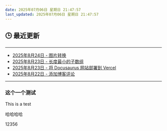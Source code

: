 ```yaml
---
date: 2025年07月06日 星期日 21:47:57
last_updated: 2025年07月06日 星期日 21:47:57
---
```


## 🕒 最近更新

---
- [2025年8月24日 - 图片转换](/blog/AboutPic)
- [2025年8月23日 - 长度最小的子数组](/blog/LeetCode209)
- [2025年8月23日 - 将 Docusaurus 网站部署到 Vercel](/blog/VercelBlog)
- [2025年8月22日 - 添加博客评论](/blog/AddBlogReview)
---

<!-- 其他内容 -->


### 这个一个测试
This is a test

哈哈哈哈


12356
